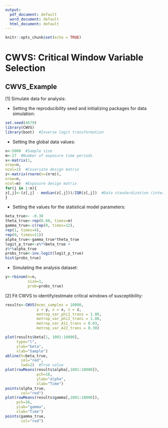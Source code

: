 ```yaml
---
output:
  pdf_document: default
  word_document: default
  html_document: default
---
```

```r
knitr::opts_chunk$set(echo = TRUE)
```
# CWVS: Critical Window Variable Selection
## CWVS_Example

[1] Simulate data for analysis:

* Setting the reproducibility seed and initializing packages for data simulation:
```r
set.seed(4679)
library(CWVS)
library(boot)  #Inverse logit transformation
```

* Setting the global data values:
```r
n<-5000  #Sample size
m<-27  #Number of exposure time periods
x<-matrix(1,
nrow=n,
ncol=1)  #Covariate design matrix
z<-matrix(rnorm(n=(n*m)),
nrow=n,
ncol=m)  #Exposure design matrix
for(j in 1:m){
z[,j]<-(z[,j] - median(z[,j]))/IQR(z[,j])  #Data standardization (interquartile range)
}
```

* Setting the values for the statistical model parameters:
```r
beta_true<- -0.30
theta_true<-rep(0.60, times=m)
gamma_true<-c(rep(0, times=12),
rep(1, times=4),
rep(0, times=11))
alpha_true<-gamma_true*theta_true
logit_p_true<-x%*%beta_true +
z%*%alpha_true
probs_true<-inv.logit(logit_p_true)
hist(probs_true)
```

* Simulating the analysis dataset:
```r
y<-rbinom(n=n, 
          size=1, 
          prob=probs_true)
```

[2] Fit CWVS to identify/estimate critical windows of susceptibility:

```r
results<-CWVS(mcmc_samples = 10000,
              y = y, x = x, z = z,
              metrop_var_phi1_trans = 1.00,
              metrop_var_phi2_trans = 1.00,
              metrop_var_A11_trans = 0.03,
              metrop_var_A22_trans = 0.30)

plot(results$beta[1, 1001:10000],
     type="l",
     ylab="beta",
     xlab="Sample")
abline(h=beta_true,
       col="red",
       lwd=2)  #True value
plot(rowMeans(results$alpha[,1001:10000]),
              pch=16,
              ylab="alpha",
              xlab="Time")
points(alpha_true, 
       col="red")
plot(rowMeans(results$gamma[,1001:10000]),
     pch=16,
     ylab="gamma",
     xlab="Time")
points(gamma_true, 
       col="red")
```
